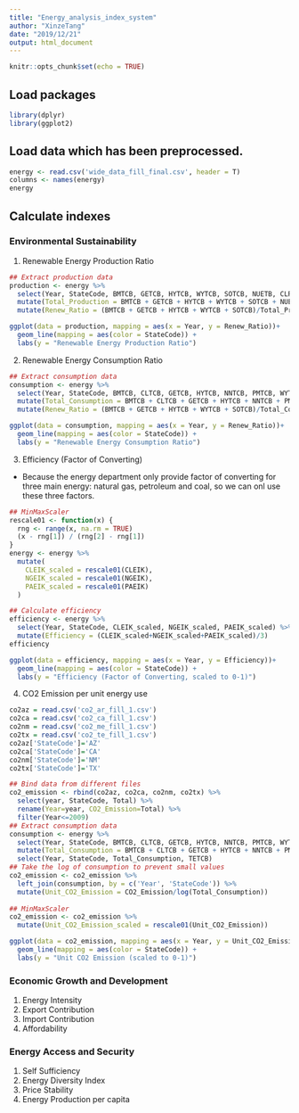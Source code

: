 ```yaml
---
title: "Energy_analysis_index_system"
author: "XinzeTang"
date: "2019/12/21"
output: html_document
---
```


```r
knitr::opts_chunk$set(echo = TRUE)
```

## Load packages
```r
library(dplyr)
library(ggplot2)
```

## Load data which has been preprocessed. 

```r
energy <- read.csv('wide_data_fill_final.csv', header = T)
columns <- names(energy)
energy
```


## Calculate indexes
### Environmental Sustainability
1. Renewable Energy Production Ratio
```r
## Extract production data
production <- energy %>%
  select(Year, StateCode, BMTCB, GETCB, HYTCB, WYTCB, SOTCB, NUETB, CLPRB, PAPRB, NGMPB, TEPRB) %>%
  mutate(Total_Production = BMTCB + GETCB + HYTCB + WYTCB + SOTCB + NUETB + CLPRB + PAPRB + NGMPB) %>%
  mutate(Renew_Ratio = (BMTCB + GETCB + HYTCB + WYTCB + SOTCB)/Total_Production)
```
```r
ggplot(data = production, mapping = aes(x = Year, y = Renew_Ratio))+
  geom_line(mapping = aes(color = StateCode)) +
  labs(y = "Renewable Energy Production Ratio")
```
2. Renewable Energy Consumption Ratio
```r
## Extract consumption data
consumption <- energy %>%
  select(Year, StateCode, BMTCB, CLTCB, GETCB, HYTCB, NNTCB, PMTCB, WYTCB, SOTCB, NUETB, TETCB) %>%
  mutate(Total_Consumption = BMTCB + CLTCB + GETCB + HYTCB + NNTCB + PMTCB + WYTCB + SOTCB + NUETB) %>%
  mutate(Renew_Ratio = (BMTCB + GETCB + HYTCB + WYTCB + SOTCB)/Total_Consumption)
```
```r
ggplot(data = consumption, mapping = aes(x = Year, y = Renew_Ratio))+
  geom_line(mapping = aes(color = StateCode)) +
  labs(y = "Renewable Energy Consumption Ratio")
```


3. Efficiency (Factor of Converting)
  + Because the energy department only provide factor of converting for three main energy: natural gas, petroleum and coal, so we can onl use these three factors. 
```r
## MinMaxScaler
rescale01 <- function(x) {
  rng <- range(x, na.rm = TRUE)
  (x - rng[1]) / (rng[2] - rng[1])
}
energy <- energy %>%
  mutate(
    CLEIK_scaled = rescale01(CLEIK),
    NGEIK_scaled = rescale01(NGEIK),
    PAEIK_scaled = rescale01(PAEIK)
  )
```
```r
## Calculate efficiency
efficiency <- energy %>%
  select(Year, StateCode, CLEIK_scaled, NGEIK_scaled, PAEIK_scaled) %>%
  mutate(Efficiency = (CLEIK_scaled+NGEIK_scaled+PAEIK_scaled)/3)
efficiency
```
```r
ggplot(data = efficiency, mapping = aes(x = Year, y = Efficiency))+
  geom_line(mapping = aes(color = StateCode)) +
  labs(y = "Efficiency (Factor of Converting, scaled to 0-1)")
```

4. CO2 Emission per unit energy use
```r
co2az = read.csv('co2_ar_fill_1.csv')
co2ca = read.csv('co2_ca_fill_1.csv')
co2nm = read.csv('co2_me_fill_1.csv')
co2tx = read.csv('co2_te_fill_1.csv')
co2az['StateCode']='AZ'
co2ca['StateCode']='CA'
co2nm['StateCode']='NM'
co2tx['StateCode']='TX'
```
```r
## Bind data from different files
co2_emission <- rbind(co2az, co2ca, co2nm, co2tx) %>%
  select(year, StateCode, Total) %>%
  rename(Year=year, CO2_Emission=Total) %>%
  filter(Year<=2009)
## Extract consumption data
consumption <- energy %>%
  select(Year, StateCode, BMTCB, CLTCB, GETCB, HYTCB, NNTCB, PMTCB, WYTCB, SOTCB, NUETB, TETCB) %>%
  mutate(Total_Consumption = BMTCB + CLTCB + GETCB + HYTCB + NNTCB + PMTCB + WYTCB + SOTCB + NUETB) %>%
  select(Year, StateCode, Total_Consumption, TETCB)
## Take the log of consumption to prevent small values
co2_emission <- co2_emission %>% 
  left_join(consumption, by = c('Year', 'StateCode')) %>%
  mutate(Unit_CO2_Emission = CO2_Emission/log(Total_Consumption))
  
## MinMaxScaler
co2_emission <- co2_emission %>%
  mutate(Unit_CO2_Emission_scaled = rescale01(Unit_CO2_Emission))
```
```r
ggplot(data = co2_emission, mapping = aes(x = Year, y = Unit_CO2_Emission_scaled))+
  geom_line(mapping = aes(color = StateCode)) +
  labs(y = "Unit CO2 Emission (scaled to 0-1)")
```

### Economic Growth and Development
1. Energy Intensity
2. Export Contribution
3. Import Contribution
4. Affordability

### Energy Access and Security
1. Self Sufficiency
2. Energy Diversity Index
3. Price Stability
4. Energy Production per capita

